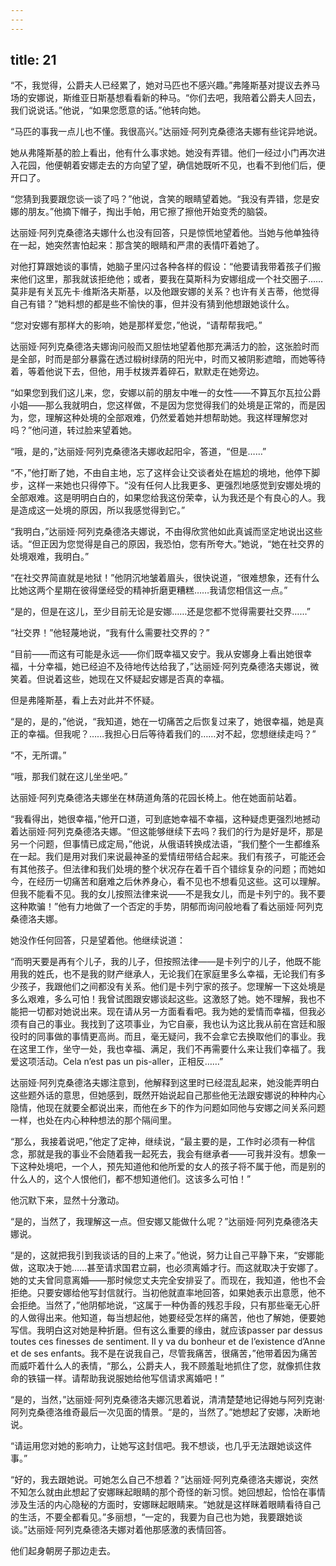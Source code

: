 ```yaml
---
---
---
```

title: 21
---




“不，我觉得，公爵夫人已经累了，她对马匹也不感兴趣。”弗隆斯基对提议去养马场的安娜说，斯维亚日斯基想看看新的种马。“你们去吧，我陪着公爵夫人回去，我们说说话。”他说，“如果您愿意的话。”他转向她。

“马匹的事我一点儿也不懂。我很高兴。”达丽娅·阿列克桑德洛夫娜有些诧异地说。

她从弗隆斯基的脸上看出，他有什么事求她。她没有弄错。他们一经过小门再次进入花园，他便朝着安娜走去的方向望了望，确信她既听不见，也看不到他们后，便开口了。

“您猜到我要跟您谈一谈了吗？”他说，含笑的眼睛望着她。“我没有弄错，您是安娜的朋友。”他摘下帽子，掏出手帕，用它擦了擦他开始变秃的脑袋。

达丽娅·阿列克桑德洛夫娜什么也没有回答，只是惊慌地望着他。当她与他单独待在一起，她突然害怕起来：那含笑的眼睛和严肃的表情吓着她了。

对他打算跟她谈的事情，她脑子里闪过各种各样的假设：“他要请我带着孩子们搬来他们这里，那我就该拒绝他；或者，要我在莫斯科为安娜组成一个社交圈子……莫非是有关瓦先卡·维斯洛夫斯基，以及他跟安娜的关系？也许有关吉蒂，他觉得自己有错？”她料想的都是些不愉快的事，但并没有猜到他想跟她谈什么。

“您对安娜有那样大的影响，她是那样爱您，”他说，“请帮帮我吧。”

达丽娅·阿列克桑德洛夫娜询问般而又胆怯地望着他那充满活力的脸，这张脸时而是全部，时而是部分暴露在透过椴树绿荫的阳光中，时而又被阴影遮暗，而她等待着，等着他说下去，但他，用手杖拨弄着碎石，默默走在她旁边。

“如果您到我们这儿来，您，安娜以前的朋友中唯一的女性——不算瓦尔瓦拉公爵小姐——那么我就明白，您这样做，不是因为您觉得我们的处境是正常的，而是因为，您，理解这种处境的全部艰难，仍然爱着她并想帮助她。我这样理解您对吗？”他问道，转过脸来望着她。

“哦，是的，”达丽娅·阿列克桑德洛夫娜收起阳伞，答道，“但是……”

“不，”他打断了她，不由自主地，忘了这样会让交谈者处在尴尬的境地，他停下脚步，这样一来她也只得停下。“没有任何人比我更多、更强烈地感觉到安娜处境的全部艰难。这是明明白白的，如果您给我这份荣幸，认为我还是个有良心的人。我是造成这一处境的原因，所以我感觉得到它。”

“我明白，”达丽娅·阿列克桑德洛夫娜说，不由得欣赏他如此真诚而坚定地说出这些话。“但正因为您觉得是自己的原因，我恐怕，您有所夸大。”她说，“她在社交界的处境艰难，我明白。”

“在社交界简直就是地狱！”他阴沉地皱着眉头，很快说道，“很难想象，还有什么比她这两个星期在彼得堡经受的精神折磨更糟糕……我请您相信这一点。”

“是的，但是在这儿，至少目前无论是安娜……还是您都不觉得需要社交界……”

“社交界！”他轻蔑地说，“我有什么需要社交界的？”

“目前——而这有可能是永远——你们既幸福又安宁。我从安娜身上看出她很幸福，十分幸福，她已经迫不及待地传达给我了，”达丽娅·阿列克桑德洛夫娜说，微笑着。但说着这些，她现在又怀疑起安娜是否真的幸福。

但是弗隆斯基，看上去对此并不怀疑。

“是的，是的，”他说，“我知道，她在一切痛苦之后恢复过来了，她很幸福，她是真正的幸福。但我呢？……我担心日后等待着我们的……对不起，您想继续走吗？”

“不，无所谓。”

“哦，那我们就在这儿坐坐吧。”

达丽娅·阿列克桑德洛夫娜坐在林荫道角落的花园长椅上。他在她面前站着。

“我看得出，她很幸福，”他开口道，可到底她幸福不幸福，这种疑虑更强烈地撼动着达丽娅·阿列克桑德洛夫娜。“但这能够继续下去吗？我们的行为是好是坏，那是另一个问题，但事情已成定局，”他说，从俄语转换成法语，“我们整个一生都维系在一起。我们是用对我们来说最神圣的爱情纽带结合起来。我们有孩子，可能还会有其他孩子。但法律和我们处境的整个状况存在着千百个错综复杂的问题；而她如今，在经历一切痛苦和磨难之后休养身心，看不见也不想看见这些。这可以理解。但我不能看不见。我的女儿按照法律来说——不是我女儿，而是卡列宁的。我不要这种欺骗！”他有力地做了一个否定的手势，阴郁而询问般地看了看达丽娅·阿列克桑德洛夫娜。

她没作任何回答，只是望着他。他继续说道：

“而明天要是再有个儿子，我的儿子，但按照法律——是卡列宁的儿子，他既不能用我的姓氏，也不是我的财产继承人，无论我们在家庭里多么幸福，无论我们有多少孩子，我跟他们之间都没有关系。他们是卡列宁家的孩子。您理解一下这处境是多么艰难，多么可怕！我曾试图跟安娜谈起这些。这激怒了她。她不理解，我也不能把一切都对她说出来。现在请从另一方面看看吧。我为她的爱情而幸福，但我必须有自己的事业。我找到了这项事业，为它自豪，我也认为这比我从前在宫廷和服役时的同事做的事情更高尚。而且，毫无疑问，我不会拿它去换取他们的事业。我在这里工作，坐守一处，我也幸福、满足，我们不再需要什么来让我们幸福了。我爱这项活动。Cela n’est pas un pis-aller，正相反……”

达丽娅·阿列克桑德洛夫娜注意到，他解释到这里时已经混乱起来，她没能弄明白这些题外话的意思，但她感到，既然开始说起自己那些他无法跟安娜说的种种内心隐情，他现在就要全都说出来，而他在乡下的作为问题如同他与安娜之间关系问题一样，也处在内心种种想法的那个隔间里。

“那么，我接着说吧，”他定了定神，继续说，“最主要的是，工作时必须有一种信念，那就是我的事业不会随着我一起死去，我会有继承者——可我并没有。想象一下这种处境吧，一个人，预先知道他和他所爱的女人的孩子将不属于他，而是别的什么人的，这个人恨他们，都不想知道他们。这该多么可怕！”

他沉默下来，显然十分激动。

“是的，当然了，我理解这一点。但安娜又能做什么呢？”达丽娅·阿列克桑德洛夫娜说。

“是的，这就把我引到我谈话的目的上来了。”他说，努力让自己平静下来，“安娜能做，这取决于她……甚至请求国君立嗣，也必须离婚才行。而这就取决于安娜了。她的丈夫曾同意离婚——那时候您丈夫完全安排妥了。而现在，我知道，他也不会拒绝。只要安娜给他写封信就行。当初他就直率地回答，如果她表示出意愿，他不会拒绝。当然了，”他阴郁地说，“这属于一种伪善的残忍手段，只有那些毫无心肝的人做得出来。他知道，每当想起他，她要经受怎样的痛苦，他也了解她，便要她写信。我明白这对她是种折磨。但有这么重要的缘由，就应该passer par dessus toutes ces finesses de sentiment. Il y va du bonheur et de l’existence d’Anne et de ses enfants。我不是在说我自己，尽管我痛苦，很痛苦，”他带着因为痛苦而威吓着什么人的表情，“那么，公爵夫人，我不顾羞耻地抓住了您，就像抓住救命的铁锚一样。请帮助我说服她给他写信请求离婚吧！”

“是的，当然，”达丽娅·阿列克桑德洛夫娜沉思着说，清清楚楚地记得她与阿列克谢·阿列克桑德洛维奇最后一次见面的情景。“是的，当然了。”她想起了安娜，决断地说。

“请运用您对她的影响力，让她写这封信吧。我不想谈，也几乎无法跟她谈这件事。”

“好的，我去跟她说。可她怎么自己不想着？”达丽娅·阿列克桑德洛夫娜说，突然不知怎么就由此想起了安娜眯起眼睛的那个奇怪的新习惯。她回想起，恰恰在事情涉及生活的内心隐秘的方面时，安娜眯起眼睛来。“她就是这样眯着眼睛看待自己的生活，不要全都看见。”多丽想，“一定的，我要为自己也为她，我要跟她谈谈。”达丽娅·阿列克桑德洛夫娜对着他那感激的表情回答。

他们起身朝房子那边走去。